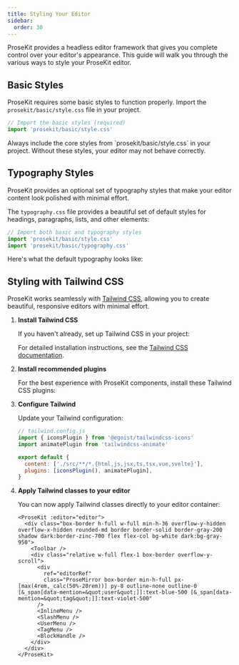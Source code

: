 ```yaml
---
title: Styling Your Editor
sidebar:
  order: 30
---
```



ProseKit provides a headless editor framework that gives you complete control over your editor's appearance. This guide will walk you through the various ways to style your ProseKit editor.

## Basic Styles

ProseKit requires some basic styles to function properly. Import the `prosekit/basic/style.css` file in your project.

```ts
// Import the basic styles (required)
import 'prosekit/basic/style.css'
```

<Aside type="caution">
  Always include the core styles from `prosekit/basic/style.css` in your project. Without these styles, your editor may not behave correctly.
</Aside>

## Typography Styles

ProseKit provides an optional set of typography styles that make your editor content look polished with minimal effort.

The `typography.css` file provides a beautiful set of default styles for headings, paragraphs, lists, and other elements:

```ts
// Import both basic and typography styles
import 'prosekit/basic/style.css'
import 'prosekit/basic/typography.css'
```

Here's what the default typography looks like:

<Demo story="typography" showCode={false} />

## Styling with Tailwind CSS

ProseKit works seamlessly with [Tailwind CSS](https://tailwindcss.com), allowing you to create beautiful, responsive editors with minimal effort.

<Steps>

1. **Install Tailwind CSS**

   If you haven't already, set up Tailwind CSS in your project:

   <CodeGroupInstallation packages="tailwindcss postcss autoprefixer" />

   For detailed installation instructions, see the [Tailwind CSS documentation](https://v3.tailwindcss.com/docs/installation).

2. **Install recommended plugins**

   For the best experience with ProseKit components, install these Tailwind CSS plugins:

   <CodeGroupInstallation packages="tailwindcss-animate @egoist/tailwindcss-icons @iconify-json/lucide" />

3. **Configure Tailwind**

   Update your Tailwind configuration:

   ```js
   // tailwind.config.js
   import { iconsPlugin } from '@egoist/tailwindcss-icons'
   import animatePlugin from 'tailwindcss-animate'

   export default {
     content: ['./src/**/*.{html,js,jsx,ts,tsx,vue,svelte}'],
     plugins: [iconsPlugin(), animatePlugin],
   }
   ```

4. **Apply Tailwind classes to your editor**

   You can now apply Tailwind classes directly to your editor container:

   ```vue
   <ProseKit :editor="editor">
     <div class="box-border h-full w-full min-h-36 overflow-y-hidden overflow-x-hidden rounded-md border border-solid border-gray-200 shadow dark:border-zinc-700 flex flex-col bg-white dark:bg-gray-950">
       <Toolbar />
       <div class="relative w-full flex-1 box-border overflow-y-scroll">
         <div
           ref="editorRef"
           class="ProseMirror box-border min-h-full px-[max(4rem,_calc(50%-20rem))] py-8 outline-none outline-0 [&_span[data-mention=&quot;user&quot;]]:text-blue-500 [&_span[data-mention=&quot;tag&quot;]]:text-violet-500"
         />
         <InlineMenu />
         <SlashMenu />
         <UserMenu />
         <TagMenu />
         <BlockHandle />
       </div>
     </div>
   </ProseKit>
   ```

</Steps>
